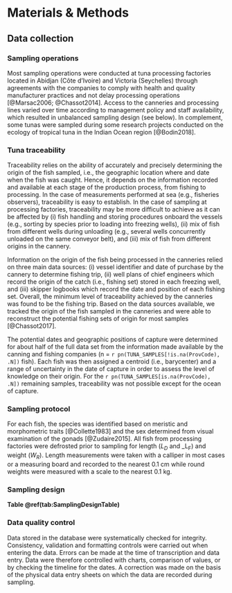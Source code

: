 
# Materials & Methods

## Data collection

### Sampling operations

Most sampling operations were conducted at tuna processing factories located in Abidjan (Côte d'Ivoire) and Victoria (Seychelles) through agreements with the companies to comply with health and quality manufacturer practices and not delay processing operations [@Marsac2006; @Chassot2014]. Access to the canneries and processing lines varied over time according to management policy and staff availability, which resulted in unbalanced sampling design (see below). In complement, some tunas were sampled during some research projects conducted on the ecology of tropical tuna in the Indian Ocean region [@Bodin2018].

### Tuna traceability

Traceability relies on the ability of accurately and precisely determining the origin of the fish sampled, i.e., the geographic location where and date when the fish was caught. Hence, it depends on the information recorded and available at each stage of the production process, from fishing to processing. In the case of measurements performed at sea (e.g., fisheries observers), traceability is easy to establish. In the case of sampling at processing factories, traceability may be more difficult to achieve as it can be affected by (i) fish handling and storing procedures onboard the vessels (e.g., sorting by species prior to loading into freezing wells), (ii) mix of fish from different wells during unloading (e.g., several wells concurrently unloaded on the same conveyor belt), and (iii) mix of fish from different origins in the cannery.

Information on the origin of the fish being processed in the canneries relied on three main data sources: (i) vessel identifier and date of purchase by the cannery to determine fishing trip, (ii) well plans of chief engineers which record the origin of the catch (i.e., fishing set) stored in each freezing well, and (iii) skipper logbooks which record the date and position of each fishing set. Overall, the minimum level of traceability achieved by the canneries was found to be the fishing trip. Based on the data sources available, we tracked the origin of the fish sampled in the canneries and were able to reconstruct the potential fishing sets of origin for most samples [@Chassot2017].

The potential dates and geographic positions of capture were determined for about half of the full data set from the information made available by the canning and fishing companies (n = `r pn(TUNA_SAMPLES[!is.na(ProvCode), .N])` fish). Each fish was then assigned a centroid (i.e., barycenter) and a range of uncertainty in the date of capture in order to assess the level of knowledge on their origin. For the `r pn(TUNA_SAMPLES[is.na(ProvCode), .N])` remaining samples, traceability was not possible except for the ocean of capture.

### Sampling protocol

For each fish, the species was identified based on meristic and morphometric traits [@Collette1983] and the sex determined from visual examination of the gonads [@Zudaire2015]. All fish from processing factories were defrosted prior to sampling for length (_L~D~_ and _L~F~) and weight (_W~R~_). Length measurements were taken with a calliper in most cases or a measuring board and recorded to the nearest 0.1 cm while round weights were measured with a scale to the nearest 0.1 kg.

### Sampling design



**Table \@ref(tab:SamplingDesignTable)**

### Data quality control

Data stored in the database were systematically checked for integrity. Consistency, validation and formatting controls were carried out when entering the data. Errors can be made at the time of transcription and data entry. Data were therefore controlled with charts, comparison of values, or by checking the timeline for the dates. A correction was made on the basis of the physical data entry sheets on which the data are recorded during sampling.



